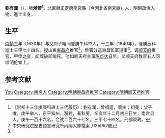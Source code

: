 '''劉有瀾'''（{{bd|？||1644年|}}），號'''漪若'''<ref>《崇祯十三年庚辰科进士三代履历》：劉有瀾，曾祖霆，廪生；祖斐；父子唯，庚午举人，东平知州。漪若，春秋房，辛亥年十二月初三日生，南宫县人，庚午一百十六名，会试二百六十七名，三甲七十四名，刑部观政。</ref>，北直隸[[正定府|正定府]][[南宮縣|南宮縣]]（今[[河北省|河北省]][[南宮縣|南宮縣]]）人，明朝政治人物、進士出身。

== 生平 ==
[[崇禎|崇禎]]三年（1630年）与父刘子唯同登庚午科举人，十三年（1640年），登庚辰科進士三甲七十四名。授山東[[東昌府|東昌府]]推官<ref name="#1">中央研究院歷史語言研究所內閣大庫檔案 ,035052號</ref>，后署分巡東昌監軍道事<ref name="#1"/>。调[[顺天府|顺天府]]推官，甲申之变，闻城破即缢死。他如顺天府主事[[陈贞达|陈贞达]]自尽。又顺天府教官五人同缢明伦堂上。

==参考文献==
{{reflist}}

{{崇禎十三年庚辰科殿試金榜}}

{{Authority control}}

{{DEFAULTSORT:Liu劉}}
[[Category:刘姓|You]]
[[Category:南宮人|Category:南宮人]]
[[Category:明朝東昌府推官|Category:明朝東昌府推官]]
[[Category:明朝顺天府推官|Category:明朝顺天府推官]]


{{明朝人物小作品}}